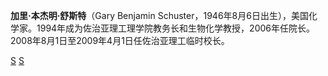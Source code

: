 {{Infobox scientist
| name                    = Gary Schuster
| image                   = Gary Schuster 2010.jpg
| caption                 = 
| birth_date              = {{birth date and age|1946|8|6}}
| birth_place             = [[纽约|纽约]]
| death_date              = 
| death_place             = 
| residence               = [[Image:Flag_of_the_United_States.svg|20px]] [[美国|美国]] 
| nationality             = [[Image:Flag_of_the_United_States.svg|20px]] [[美国|美国]] 
| field                   = [[化学工程|化学工程]]
| work_institution        = [[佐治亚理工学院|佐治亚理工学院]] 
| alma_mater              = [[克拉克森大學|克拉克森大學]]<br/>[[罗切斯特大学|罗切斯特大学]]　　| doctoral_advisor        = 
}}
'''加里·本杰明·舒斯特'''（Gary Benjamin Schuster，1946年8月6日出生），美国化学家。1994年成为佐治亚理工理学院教务长和生物化学教授，2006年任院长。2008年8月1日至2009年4月1日任佐治亚理工临时校长。

[[Category:美国化学家|S]]
[[Category:羅徹斯特大學校友|S]]